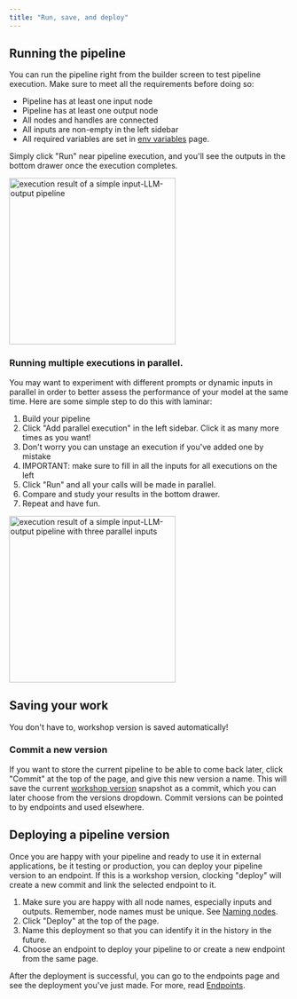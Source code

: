 ```yaml
---
title: "Run, save, and deploy"
---
```


## Running the pipeline

You can run the pipeline right from the builder screen to test pipeline execution. Make sure to meet all the requirements before doing so:

- Pipeline has at least one input node
- Pipeline has at least one output node
- All nodes and handles are connected
- All inputs are non-empty in the left sidebar
- All required variables are set in [env variables](/pipeline/env-variables) page.

Simply click "Run" near pipeline execution, and you'll see the outputs in the bottom drawer once the execution completes.

<Frame caption="execution result of a simple input-LLM-output pipeline">
  <img height="300" src="/images/pipeline-builder/run-result-simple.png" alt="execution result of a simple input-LLM-output pipeline"/>
</Frame>

### Running multiple executions in parallel.

You may want to experiment with different prompts or dynamic inputs in parallel in order to better assess the performance of your model at the same time. Here are some simple step to do this with laminar:

1. Build your pipeline
1. Click "Add parallel execution" in the left sidebar. Click it as many more times as you want!
1. Don't worry you can unstage an execution if you've added one by mistake
1. IMPORTANT: make sure to fill in all the inputs for all executions on the left
1. Click "Run" and all your calls will be made in parallel.
1. Compare and study your results in the bottom drawer.
1. Repeat and have fun.

<Frame caption="execution result of a simple input-LLM-output pipeline with three parallel inputs">
  <img
    height="300"
    src="/images/pipeline-builder/run-result-parallel.png"
    alt="execution result of a simple input-LLM-output pipeline with three parallel inputs"/>
</Frame>

## Saving your work

You don't have to, workshop version is saved automatically!

### Commit a new version

If you want to store the current pipeline to be able to come back later, click "Commit" at the top of the page, and give this new version a name.
This will save the current [workshop version](/pipeline/introduction#glossary) snapshot as a commit,
which you can later choose from the versions dropdown. Commit versions can be pointed to by endpoints and used elsewhere.

## Deploying a pipeline version

Once you are happy with your pipeline and ready to use it in external applications, be it testing or production, you can deploy your pipeline version to an endpoint.
If this is a workshop version, clocking "deploy" will create a new commit and link the selected endpoint to it.

1. Make sure you are happy with all node names, especially inputs and outputs. Remember, node names must be unique. See [Naming nodes](/pipeline/working-with-nodes/#naming-nodes).
1. Click "Deploy" at the top of the page.
1. Name this deployment so that you can identify it in the history in the future.
1. Choose an endpoint to deploy your pipeline to or create a new endpoint from the same page.

After the deployment is successful, you can go to the endpoints page and see the deployment you've just made.
For more, read [Endpoints](/endpoints/introduction).
